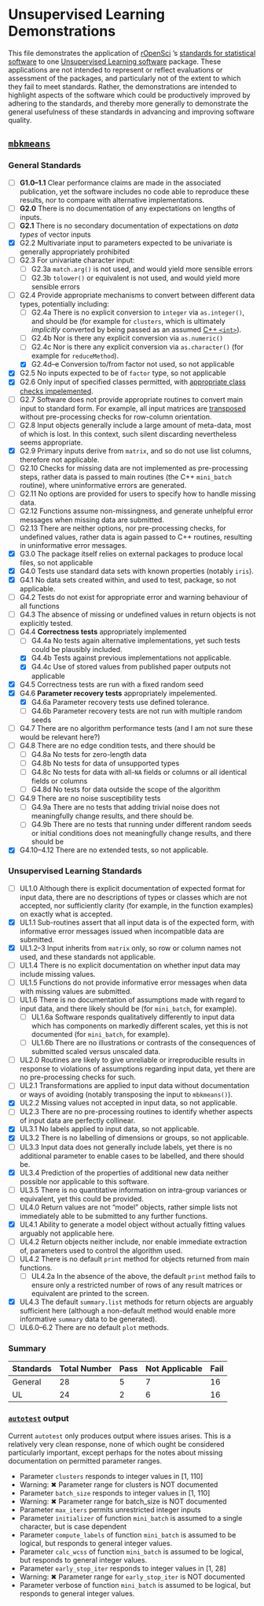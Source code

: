 
# Unsupervised Learning Demonstrations

This file demonstrates the application of [rOpenSci](https://ropensci.org) 's
[standards for statistical
software](https://ropenscilabs.github.io/statistical-software-review-book/standards.html)
to one [Unsupervised Learning
software](https://ropenscilabs.github.io/statistical-software-review-book/standards.html#dimensionality-reduction-clustering-and-unsupervised-learning)
package. These applications are not intended to represent or reflect
evaluations or assessment of the packages, and particularly not of the extent
to which they fail to meet standards. Rather, the demonstrations are intended
to highlight aspects of the software which could be productively improved by
adhering to the standards, and thereby more generally to demonstrate the
general usefulness of these standards in advancing and improving software
quality.

## [`mbkmeans`](https://github.com/drisso/mbkmeans)

### General Standards

- [ ] **G1.0--1.1**  Clear performance claims are made in the associated
  publication, yet the software includes no code able to reproduce these
  results, nor to compare with alternative implementations.
- [ ] **G2.0** There is no documentation of any expectations on lengths of
  inputs.
- [ ] **G2.1** There is no secondary documentation of expectations on *data
  types* of vector inputs
- [x] G2.2 Multivariate input to parameters expected to be univariate is
      generally appropriately prohibited
- [ ] G2.3 For univariate character input:
    - [ ] G2.3a `match.arg()` is not used, and would yield more sensible errors
    - [ ] G2.3b `tolower()` or equivalent is not used, and would yield more sensible errors
- [ ] G2.4 Provide appropriate mechanisms to convert between different data types, potentially including:
    - [ ] G2.4a There is no explicit conversion to `integer` via
      `as.integer()`, and should be (for example for `clusters`, which is
      ultimately *implicitly* converted by being passed as an assumed [C++
      `<int>`](https://github.com/drisso/mbkmeans/blob/master/src/mini_batch.cpp#L394)).
    - [ ] G2.4b Nor is there any explicit conversion via `as.numeric()`
    - [ ] G2.4c Nor is there any explicit conversion via `as.character()` (for
      example for `reduceMethod`).
    - [x] G2.4d--e Conversion to/from factor not used, so not applicable
- [x] G2.5 No inputs expected to be of `factor` type, so not applicable
- [x] G2.6 Only input of specified classes permitted, with [appropriate class
      checks
      impelemented](https://github.com/drisso/mbkmeans/blob/master/R/kmeans.R#L169-L170).
- [ ] G2.7 Software does not provide appropriate routines to convert main input
  to standard form. For example, all input matrices are
  [transposed](https://github.com/drisso/mbkmeans/blob/master/R/kmeans.R#L174)
  without pre-processing checks for row-column orientation.
- [ ] G2.8 Input objects generally include a large amount of meta-data, most of
  which is lost. In this context, such silent discarding nevertheless seems
  appropriate.
- [x] G2.9 Primary inputs derive from `matrix`, and so do not use list columns,
      therefore not applicable.
- [ ] G2.10 Checks for missing data are not implemented as pre-processing
  steps, rather data is passed to main routines (the C++ `mini_batch` routine),
  where uninformative errors are generated.
- [ ] G2.11 No options are provided for users to specify how to handle missing
  data.
- [ ] G2.12 Functions assume non-missingness, and generate unhelpful error
  messages when missing data are submitted.
- [ ] G2.13 There are neither options, nor pre-processing checks, for undefined
  values, rather data is again passed to C++ routines, resulting in
  uninformative error messages.
- [x] G3.0 The package itself relies on external packages to produce local
      files, so not applicable
- [x] G4.0 Tests use standard data sets with known properties (notably `iris`).
- [x] G4.1 No data sets created within, and used to test, package, so not applicable.
- [ ] G4.2 Tests do not exist for appropriate error and warning behaviour of all functions 
- [ ] G4.3 The absence of missing or undefined values in return objects is not
  explicitly tested.
- [ ] G4.4 **Correctness tests** appropriately implemented
    - [ ] G4.4a No tests again alternative implementations, yet such tests
      could be plausibly included.
    - [x] G4.4b Tests against previous implementations not applicable.
    - [x] G4.4c Use of stored values from published paper outputs not applicable
- [x] G4.5 Correctness tests are run with a fixed random seed
- [x] G4.6 **Parameter recovery tests** appropriately impelemented.
    - [x] G4.6a Parameter recovery tests use defined tolerance.
    - [ ] G4.6b Parameter recovery tests are not run with multiple random seeds
- [ ] G4.7 There are no algorithm performance tests (and I am not sure these
  would be relevant here?)
- [ ] G4.8 There are no edge condition tests, and there should be
    - [ ] G4.8a No tests for zero-length data
    - [ ] G4.8b No tests for data of unsupported types
    - [ ] G4.8c No tests for data with all-`NA` fields or columns or all identical fields or columns
    - [ ] G4.8d No tests for data outside the scope of the algorithm
- [ ] G4.9 There are no noise susceptibility tests
    - [ ] G4.9a There are no tests that adding trivial noise does not meaningfully change
      results, and there should be.
    - [ ] G4.9b There are no tests that running under different random seeds or
      initial conditions does not meaningfully change results, and there should be
- [x] G4.10--4.12 There are no extended tests, so not applicable.

### Unsupervised Learning Standards

- [ ] UL1.0 Although there is explicit documentation of expected format for
  input data, there are no descriptions of types or classes which are not
  accepted, nor sufficiently clarity (for example, in the function examples) on
  exactly what is accepted.
- [x] UL1.1 Sub-routines assert that all input data is of the expected form,
      with informative error messages issued when incompatible data are
      submitted.
- [x] UL1.2--3 Input inherits from `matrix` only, so row or column names not
      used, and these standards not applicable.
- [ ] UL1.4 There is no explicit documentation on whether input data may
  include missing values.
- [ ] UL1.5 Functions do not provide informative error messages when data with
  missing values are submitted.
- [ ] UL1.6 There is no documentation of assumptions made with regard to input
  data, and there likely should be (for `mini_batch`, for example).
    - [ ] UL1.6a Software responds qualitatively differently to input data
      which has components on markedly different scales, yet this is not
      documented (for `mini_batch`, for example).
    - [ ] UL1.6b There are no illustrations or contrasts of the consequences of
      submitted scaled versus unscaled data.
- [ ] UL2.0 Routines are likely to give unreliable or irreproducible results in
  response to violations of assumptions regarding input data, yet there are no
  pre-processing checks for such.
- [ ] UL2.1 Transformations are applied to input data without documentation or
  ways of avoiding (notably transposing the input to `mbkmeans()`).
- [x] UL2.2 Missing values not accepted in input data, so not applicable.
- [ ] UL2.3 There are no pre-processing routines to identify whether aspects of
  input data are perfectly collinear.
- [x] UL3.1 No labels applied to input data, so not applicable.
- [x] UL3.2 There is no labelling of dimensions or groups, so not applicable.
- [ ] UL3.3 Input data does not generally include labels, yet there is no
  additional parameter to enable cases to be labelled, and there should be.
- [x] UL3.4 Prediction of the properties of additional new data neither
      possible nor applicable to this software.
- [ ] UL3.5 There is no quantitative information on intra-group variances or
      equivalent, yet this could be provided.
- [ ] UL4.0 Return values are not "model" objects, rather simple lists not
  immediately able to be submitted to any further functions.
- [x] UL4.1 Ability to generate a model object without actually fitting values
      arguably not applicable here.
- [ ] UL4.2 Return objects neither include, nor enable immediate extraction of,
  parameters used to control the algorithm used.
- [ ] UL4.2 There is no default `print` method for objects returned from main functions.
    - [ ] UL4.2a In the absence of the above, the default `print` method fails
      to ensure only a restricted number of rows of any result matrices or
      equivalent are printed to the screen.
- [x] UL4.3 The default `summary.list` methods for return objects are arguably
      sufficient here (although a non-default method would enable more
      informative `summary` data to be generated).
- [ ] UL6.0--6.2 There are no default `plot` methods.

### Summary

Standards | Total Number | Pass | Not Applicable | Fail
--- | --- | --- | --- | ---
General | 28 | 5 | 7 | 16
UL | 24 | 2 | 6 | 16

### [`autotest`](https://github.com/mpadge/autotest) output

Current `autotest` only produces output where issues arises. This is
a relatively very clean response, none of which ought be considered
particularly important, except perhaps for the notes about missing
documentation on permitted parameter ranges.

- Parameter `clusters` responds to integer values in [1, 110]
- Warning: ✖ Parameter range for clusters is NOT documented
- Parameter `batch_size` responds to integer values in [1, 110]
- Warning: ✖ Parameter range for batch_size is NOT documented
- Parameter `max_iters` permits unrestricted integer inputs
- Parameter `initializer` of function `mini_batch` is assumed to a single
  character, but is case dependent
- Parameter `compute_labels` of function `mini_batch` is assumed to be logical,
  but responds to general integer values.
- Parameter `calc_wcss` of function `mini_batch` is assumed to be logical, but
  responds to general integer values.
- Parameter `early_stop_iter` responds to integer values in [1, 28]
- Warning: ✖ Parameter range for `early_stop_iter` is NOT documented
- Parameter verbose of function `mini_batch` is assumed to be logical, but
  responds to general integer values.


